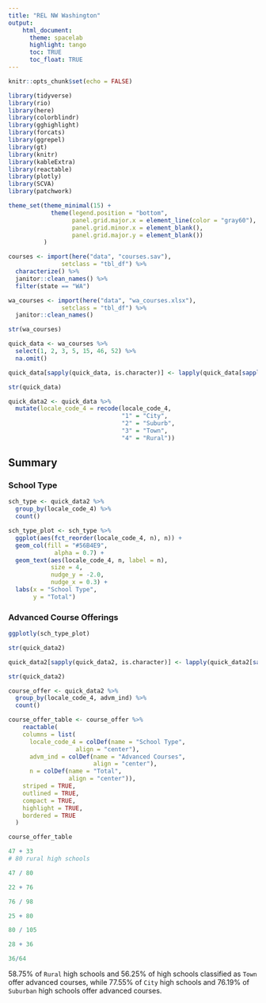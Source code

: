 ```yaml
---
title: "REL NW Washington"
output: 
    html_document:
      theme: spacelab
      highlight: tango
      toc: TRUE
      toc_float: TRUE
---
```


```r
knitr::opts_chunk$set(echo = FALSE)
```


```r
library(tidyverse)
library(rio)
library(here)
library(colorblindr)
library(gghighlight)
library(forcats)
library(ggrepel)
library(gt)
library(knitr)
library(kableExtra)
library(reactable)
library(plotly)
library(SCVA)
library(patchwork)

theme_set(theme_minimal(15) +
            theme(legend.position = "bottom",
                  panel.grid.major.x = element_line(color = "gray60"),
                  panel.grid.minor.x = element_blank(),
                  panel.grid.major.y = element_blank())
          )

```

```r
courses <- import(here("data", "courses.sav"),
               setclass = "tbl_df") %>% 
  characterize() %>% 
  janitor::clean_names() %>% 
  filter(state == "WA")

wa_courses <- import(here("data", "wa_courses.xlsx"),
               setclass = "tbl_df") %>% 
  janitor::clean_names() 

str(wa_courses)

quick_data <- wa_courses %>% 
  select(1, 2, 3, 5, 15, 46, 52) %>% 
  na.omit()

quick_data[sapply(quick_data, is.character)] <- lapply(quick_data[sapply(quick_data, is.character)], as.factor)

str(quick_data)
```

```r
quick_data2 <- quick_data %>% 
  mutate(locale_code_4 = recode(locale_code_4,
                                "1" = "City",
                                "2" = "Suburb",
                                "3" = "Town",
                                "4" = "Rural"))
```

## Summary 

### School Type 

```r

sch_type <- quick_data2 %>% 
  group_by(locale_code_4) %>% 
  count()

sch_type_plot <- sch_type %>% 
  ggplot(aes(fct_reorder(locale_code_4, n), n)) +
  geom_col(fill = "#56B4E9",
             alpha = 0.7) +
  geom_text(aes(locale_code_4, n, label = n),
            size = 4,
            nudge_y = -2.0,
            nudge_x = 0.3) +
  labs(x = "School Type",
       y = "Total")
```

### Advanced Course Offerings  

```r
ggplotly(sch_type_plot)
```

```r
str(quick_data2)

quick_data2[sapply(quick_data2, is.character)] <- lapply(quick_data2[sapply(quick_data2, is.character)],as.factor)

str(quick_data2)
```

```r
course_offer <- quick_data2 %>% 
  group_by(locale_code_4, advm_ind) %>% 
  count()

course_offer_table <- course_offer %>% 
    reactable(
    columns = list(
      locale_code_4 = colDef(name = "School Type",
                   align = "center"),
      advm_ind = colDef(name = "Advanced Courses",
                        align = "center"),
      n = colDef(name = "Total",
                 align = "center")),
    striped = TRUE,
    outlined = TRUE,
    compact = TRUE,
    highlight = TRUE,
    bordered = TRUE
  )
```

```r
course_offer_table
```

```r

47 + 33 
# 80 rural high schools 

47 / 80

22 + 76

76 / 98

25 + 80

80 / 105

28 + 36

36/64
```

58.75% of `Rural` high schools and 56.25% of high schools classified as `Town` offer advanced courses, while 77.55% of `City` high schools and 76.19% of `Suburban` high schools offer advanced courses. 
